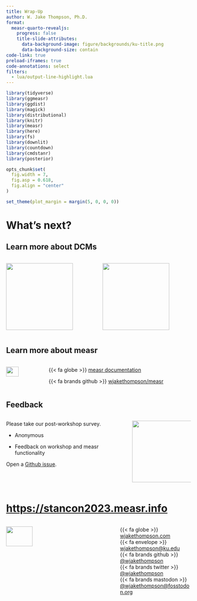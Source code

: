 ```yaml
---
title: Wrap-Up
author: W. Jake Thompson, Ph.D.
format:
  measr-quarto-revealjs:
    progress: false
    title-slide-attributes: 
      data-background-image: figure/backgrounds/ku-title.png
      data-background-size: contain
code-link: true
preload-iframes: true
code-annotations: select
filters:
  - lua/output-line-highlight.lua
---
```


```r
library(tidyverse)
library(ggmeasr)
library(ggdist)
library(magick)
library(distributional)
library(knitr)
library(measr)
library(here)
library(fs)
library(downlit)
library(countdown)
library(cmdstanr)
library(posterior)

opts_chunk$set(
  fig.width = 7,
  fig.asp = 0.618,
  fig.align = "center"
)

set_theme(plot_margin = margin(5, 0, 0, 0))
```

# What's next? {background-image="figure/backgrounds/section.png" background-size="contain"}

## Learn more about DCMs {background-image="figure/backgrounds/default.png" background-size="contain"}

:::{.columns .center}

:::{.column width="50%"}
[![](figure/rupp-book.jpg){fig-alt="Cover of Diagnostic Measurement book by Rupp, Templin, and Henson." height="13em"}](https://www.amazon.com/Diagnostic-Measurement-Applications-Methodology-Sciences/dp/1606235273)
:::

:::{.column width="50%"}
[![](figure/dcm-handbook.jpeg){fig-alt="Cover of the Handbook of Diagnostic Classification Models by von Davier and Lee." height="13em"}](https://link.springer.com/book/10.1007/978-3-030-05584-4)
:::

:::

## Learn more about measr {background-image="figure/backgrounds/default.png" background-size="contain"}

:::{.columns .v-center-container-slide}

:::{.column .center}
![](figure/measr-hex.png){width="60%" fig-alt="Hex logo for the measr R package."}
:::

:::{.column}

:::{.large .spaced}
{{< fa globe >}} [measr documentation](https://measr.info)

{{< fa brands github >}} [wjakethompson/measr](https://github.com/wjakethompson/measr)
:::

:::

:::

## Feedback {background-image="figure/backgrounds/default.png" background-size="contain"}

:::{.columns}

:::{.column}
Please take our post-workshop survey.

* Anonymous

* Feedback on workshop and measr functionality

Open a [Github issue](https://github.com/wjakethompson/measr/issues).
:::

:::{.column}
[![](figure/survey-qr.png){fig-alt="QR code to take the workshop survey." height="12em"}](https://kusurvey.ca1.qualtrics.com/jfe/form/SV_3jGbhNjrU18Y9Se)
:::

:::


# <https://stancon2023.measr.info> {.thank-you data-menu-title="Get in touch" background-color="#023047" background-iframe="grid-worms/index.html"}

:::{.columns .v-center-container}

:::{.column .image width="60%"}

![](figure/measr-hex.png){width="50%" fig-alt="Hex logo for the measr R package."}

:::

:::{.column width="40%"}

:::{.thank-you-subtitle}
{{< fa globe >}} [wjakethompson.com](https://wjakethompson.com)  
{{< fa envelope >}} [wjakethompson@ku.edu](mailto:wjakethompson@ku.edu)  
{{< fa brands github >}} [@wjakethompson](https://github.com/wjakethompson)  
{{< fa brands twitter >}} [@wjakethompson](https://twitter.com/wjakethompson)  
{{< fa brands mastodon >}} [@wjakethompson@fosstodon.org](https://fosstodon.org/@wjakethompson)  
:::

:::

:::
